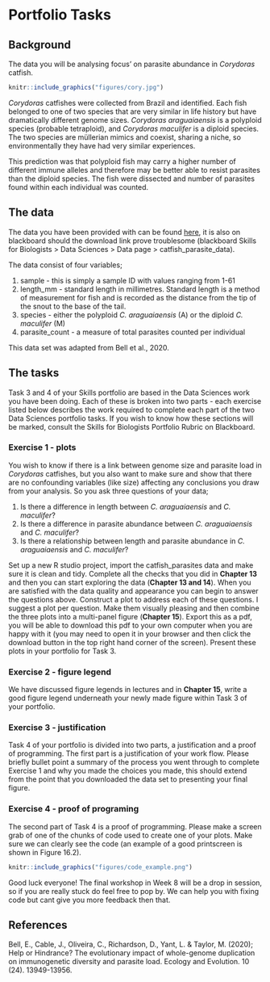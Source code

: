 # Portfolio Tasks 

## Background

The data you will be analysing focus' on parasite abundance in *Corydoras* catfish.

```r
knitr::include_graphics("figures/cory.jpg")
```

*Corydoras* catfishes were collected from Brazil and identified. Each fish belonged to one of two species that are very similar in life history but have dramatically different genome sizes. *Corydoras araguaiaensis* is a polyploid species (probable tetraploid), and *Corydoras maculifer* is a diploid species. The two species are müllerian mimics and coexist, sharing a niche, so environmentally they have had very similar experiences.

This prediction was that polyploid fish may carry a higher number of different immune alleles and therefore may be better able to resist parasites than the diploid species. The fish were dissected and number of parasites found within each individual was counted.

## The data

The data you have been provided with can be found [here](https://downgit.github.io/#/home?url=https://github.com/ellenbell/4008Y/blob/main/data/catfish_parasite_data.csv), it is also on blackboard should the download link prove troublesome (blackboard Skills for Biologists > Data Sciences > Data page > catfish_parasite_data). 

The data consist of four variables;

1) sample - this is simply a sample ID with values ranging from 1-61
2) length_mm - standard length in millimetres. Standard length is a method of measurement for fish and is recorded as the distance from the tip of the snout to the base of the tail. 
3) species - either the polyploid *C. araguaiaensis* (A) or the diploid *C. maculifer* (M)
4) parasite_count - a measure of total parasites counted per individual

This data set was adapted from Bell et al., 2020. 

## The tasks

Task 3 and 4 of your Skills portfolio are based in the Data Sciences work you have been doing. Each of these is broken into two parts - each exercise listed below describes the work required to complete each part of the two Data Sciences portfolio tasks. If you wish to know how these sections will be marked, consult the Skills for Biologists Portfolio Rubric on Blackboard. 

### Exercise 1 - plots
You wish to know if there is a link between genome size and parasite load in *Corydoras* catfishes, but you also want to make sure and show that there are no confounding variables (like size) affecting any conclusions you draw from your analysis. So you ask three questions of your data;

1) Is there a difference in length between *C. araguaiaensis* and *C. maculifer*?
2) Is there a difference in parasite abundance between *C. araguaiaensis* and *C. maculifer*?
3) Is there a relationship between length and parasite abundance in *C. araguaiaensis* and *C. maculifer*?

Set up a new R studio project, import the catfish_parasites data and make sure it is clean and tidy. Complete all the checks that you did in **Chapter 13** and then you can start exploring the data (**Chapter 13 and 14**). When you are satisfied with the data quality and appearance you can begin to answer the questions above. Construct a plot to address each of these questions. I suggest a plot per question. Make them visually pleasing and then combine the three plots into a multi-panel figure (**Chapter 15**). Export this as a pdf, you will be able to download this pdf to your own computer when you are happy with it (you may need to open it in your browser and then click the download button in the top right hand corner of the screen). Present these plots in your portfolio for Task 3. 

### Exercise 2 - figure legend

We have discussed figure legends in lectures and in **Chapter 15**, write a good figure legend underneath your newly made figure within Task 3 of your portfolio. 

### Exercise 3 - justification

Task 4 of your portfolio is divided into two parts, a justification and a proof of programming. The first part is a justification of your work flow. Please briefly bullet point a summary of the process you went through to complete Exercise 1 and why you made the choices you made, this should extend from the point that you downloaded the data set to presenting your final figure. 

### Exercise 4 - proof of programing 

The second part of Task 4 is a proof of programming. Please make a screen grab of one of the chunks of code used to create one of your plots. Make sure we can clearly see the code (an example of a good printscreen is shown in Figure 16.2). 

```r
knitr::include_graphics("figures/code_example.png")
```

Good luck everyone! The final workshop in Week 8 will be a drop in session, so if you are really stuck do feel free to pop by. We can help you with fixing code but cant give you more feedback then that. 

## References

Bell, E., Cable, J., Oliveira, C., Richardson, D., Yant, L. & Taylor, M. (2020); Help or Hindrance? The evolutionary impact of whole-genome duplication on immunogenetic diversity and parasite load. Ecology and Evolution. 10 (24). 13949-13956.

